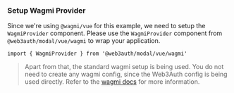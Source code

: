 ### Setup Wagmi Provider

Since we're using `@wagmi/vue` for this example, we need to setup the `WagmiProvider` component. Please use the `WagmiProvider` component from `@web3auth/modal/vue/wagmi` to wrap your application.

```tsx
import { WagmiProvider } from '@web3auth/modal/vue/wagmi'
```

> Apart from that, the standard wagmi setup is being used. You do not need to create any wagmi config, since the Web3Auth config is being used directly. Refer to the [wagmi docs](https://wagmi.sh/vue/getting-started) for more information.
